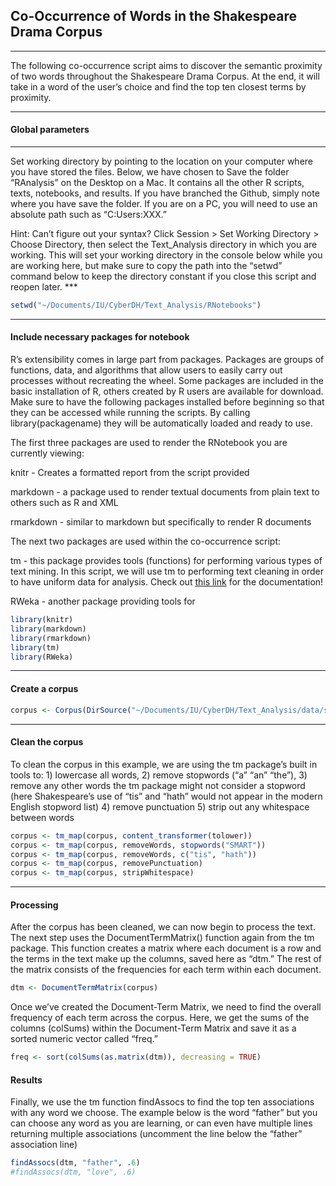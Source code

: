 
## Co-Occurrence of Words in the Shakespeare Drama Corpus
***
The following co-occurrence script aims to discover the semantic proximity of two words throughout the Shakespeare Drama Corpus. At the end, it will take in a word of the user's choice and find the top ten closest terms by proximity. 

***

#### Global parameters 
***
Set working directory by pointing to the location on your computer where you have stored the files. Below, we have chosen to Save the folder "RAnalysis" on the Desktop on a Mac. It contains all the other R scripts, texts, notebooks, and results. If you have branched the Github, simply note where you have save the folder. If you are on a PC, you will need to use an absolute path such as "C:Users:XXX."

Hint: Can't figure out your syntax? Click Session > Set Working Directory > Choose Directory, then select the Text_Analysis directory in which you are working. This will set your working directory in the console below while you are working here, but make sure to copy the path into the "setwd" command below to keep the directory constant if you close this script and reopen later.
***
```r
setwd("~/Documents/IU/CyberDH/Text_Analysis/RNotebooks")
```

***

#### Include necessary packages for notebook 

R's extensibility comes in large part from packages. Packages are groups of functions, data, and algorithms that allow users to easily carry out processes without recreating the wheel. Some packages are included in the basic installation of R, others created by R users are available for download. Make sure to have the following packages installed before beginning so that they can be accessed while running the scripts. By calling library(packagename) they will be automatically loaded and ready to use.

The first three packages are used to render the RNotebook you are currently viewing:

knitr - Creates a formatted report from the script provided

markdown - a package used to render textual documents from plain text to others such as R and XML

rmarkdown - similar to markdown but specifically to render R documents


The next two packages are used within the co-occurrence script:

tm - this package provides tools (functions) for performing various types of text mining. In this script, we will use tm to performing text cleaning in order to have uniform data for analysis. Check out [this link](https://cran.r-project.org/web/packages/tm/vignettes/tm.pdf) for the documentation!

RWeka - another package providing tools for 


```r
library(knitr)
library(markdown)
library(rmarkdown)
library(tm)
library(RWeka)
```


***

#### Create a corpus 

```r
corpus <- Corpus(DirSource("~/Documents/IU/CyberDH/Text_Analysis/data/shakespeareFolger"))
```

***

#### Clean the corpus

To clean the corpus in this example, we are using the tm package's built in tools to:
1) lowercase all words, 
2) remove stopwords ("a" "an" "the"), 
3) remove any other words the tm package might not consider a stopword (here Shakespeare's use of "tis" and "hath" would not appear in the modern English stopword list)
4) remove punctuation
5) strip out any whitespace between words 

```r
corpus <- tm_map(corpus, content_transformer(tolower))
corpus <- tm_map(corpus, removeWords, stopwords("SMART"))
corpus <- tm_map(corpus, removeWords, c("tis", "hath"))
corpus <- tm_map(corpus, removePunctuation)
corpus <- tm_map(corpus, stripWhitespace)
```

***

#### Processing

After the corpus has been cleaned, we can now begin to process the text. The next step uses the DocumentTermMatrix() function again from the tm package. This function creates a matrix where each document is a row and the terms in the text make up the columns, saved here as "dtm." The rest of the matrix consists of the frequencies for each term within each document.

```r
dtm <- DocumentTermMatrix(corpus)
```

Once we've created the Document-Term Matrix, we need to find the overall frequency of each term across the corpus. Here, we get the sums of the columns (colSums) within the Document-Term Matrix and save it as a sorted numeric vector called "freq."

```r
freq <- sort(colSums(as.matrix(dtm)), decreasing = TRUE)
```

#### Results

Finally, we use the tm function findAssocs to find the top ten associations with any word we choose. The example below is the word "father" but you can choose any word as you are learning, or can even have multiple lines returning multiple associations (uncomment the line below the "father" association line)

```r
findAssocs(dtm, "father", .6)
#findAssocs(dtm, "love", .6)
```









